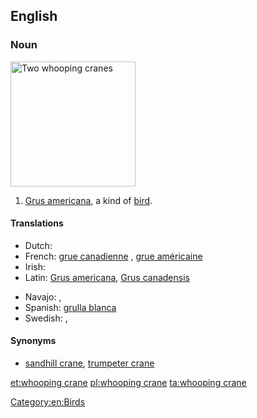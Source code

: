 ==English==
{{wikipedia|Whooping crane}}

===Noun===
[[Image:WhoopingCrane23.jpg|thumb|right|200px|Two whooping cranes]]
{{en-noun|sg=[[whooping]] [[crane]]}}

# [[wikispecies:Grus americana|Grus americana]], a kind of [[bird]].

====Translations====
{{trans-top|Grus americana}}
* Dutch: {{t+|nl|kraanvogel|m}}
* French: [[grue canadienne]] {{f}}, [[grue américaine]] {{f}}
* Irish: {{t|ga|grús Meiriceánach|m}}
* Latin: [[Grus americana]], [[Grus canadensis]]
{{trans-mid}}
* Navajo: {{tø|nv|dééł}}, {{tø|nv|tóniłhę́ęshii}}
* Spanish: [[grulla blanca]] {{f}}
* Swedish: {{t|sv|prärietrana}}, {{t|sv|trumpetartrana}}
{{trans-bottom}}

====Synonyms====
* [[sandhill crane]], [[trumpeter crane]]

[[Category:en:Birds]]

[[et:whooping crane]]
[[pl:whooping crane]]
[[ta:whooping crane]]
